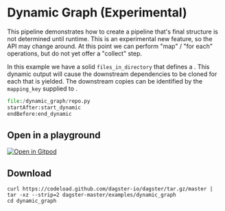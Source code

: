 
# Dynamic Graph (Experimental)

<ExampleReferenceLink filePath="examples/dynamic_graph" />

This pipeline demonstrates how to create a pipeline that's final structure is not determined until runtime. This is an experimental new feature, so the API may change around. At this point we can perform "map" / "for each" operations, but do not yet offer a "collect" step.

In this example we have a solid `files_in_directory` that defines a <PyObject module="dagster.experimental" object="DynamicOutputDefinition" /> . This dynamic output will cause the downstream dependencies to be cloned for each <PyObject module="dagster.experimental" object="DynamicOutput" /> that is yielded. The downstream copies can be identified by the `mapping_key` supplied to <PyObject module="dagster.experimental" object="DynamicOutput" />.

```python literalinclude caption=repo.py
file:/dynamic_graph/repo.py
startAfter:start_dynamic
endBefore:end_dynamic
```

## Open in a playground

[![Open in Gitpod](https://gitpod.io/button/open-in-gitpod.svg)](https://gitpod.io/#EXAMPLE=dynamic_graph/https://github.com/dagster-io/dagster)

## Download

```
curl https://codeload.github.com/dagster-io/dagster/tar.gz/master | tar -xz --strip=2 dagster-master/examples/dynamic_graph
cd dynamic_graph
```
